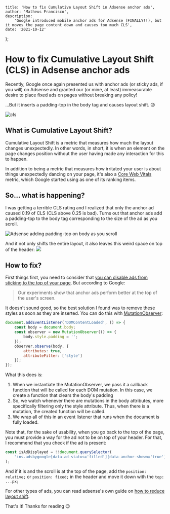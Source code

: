 	title: 'How to fix Cumulative Layout Shift in Adsense anchor ads',
	author: 'Matheus Francisco',
	description:
		'Google introduced mobile anchor ads for Adsense (FINALLY!!), but it moves the page content down and causes too much CLS',
	date: '2021-10-12'
};

# How to fix Cumulative Layout Shift (CLS) in Adsense anchor ads

Recently, Google once again presented us with anchor ads (or sticky ads, if you will) on Adsense
and granted our (or mine, at least) immeasurable desire to place fixed ads on pages without breaking any policy!

...But it inserts a padding-top in the body tag and causes layout shift. 😠

![cls](/images/content/posts/fixing-cls-anchor-ads-adsense/cls.png)

## What is Cumulative Layout Shift?

Cumulative Layout Shift is a metric that measures how much the layout changes unexpectedly.
In other words, in short, it is when an element on the page changes position without the user having made any interaction for this to happen.

In addition to being a metric that measures how irritated your user is about things unexpectedly dancing on your page,
it's also a [Core Web Vitals](https://web.dev/vitals/) metric, which Google started using as one of its ranking items.

## So... what is happening?

I was getting a terrible CLS rating and I realized that only the anchor ad caused 0.19 of CLS (CLS above 0.25 is bad).
Turns out that anchor ads add a padding-top to the body tag corresponding to the size of the ad as you scroll.

![Adsense adding padding-top on body as you scroll](/images/content/posts/fixing-cls-anchor-ads-adsense/body-padding.gif)

And it not only shifts the entire layout, it also leaves this weird space on top of the header:
![](/images/content/posts/fixing-cls-anchor-ads-adsense/ad-above-header.png)

## How to fix?

First things first, you need to consider that
[you can disable ads from sticking to the top of your page](https://support.google.com/adsense/answer/7478225?hl=en). But according to Google:

> Our experiments show that anchor ads perform better at the top of the user's screen.

It doesn't sound good, so the best solution I found was to remove these styles as soon as they are inserted.
You can do this with [MutationObserver](https://developer.mozilla.org/docs/Web/API/MutationObserver):

```javascript
document.addEventListener('DOMContentLoaded', () => {
	const body = document.body;
	const observer = new MutationObserver(() => {
		body.style.padding = '';
	});
	observer.observe(body, {
		attributes: true,
		attributeFilter: ['style']
	});
});
```

What this does is:

1. When we instantiate the MutationObserver, we pass it a callback function that will be called for each DOM mutation.
   In this case, we create a function that clears the body's padding
2. So, we watch whenever there are mutations in the body attributes, more specifically filtering only the style attribute.
   Thus, when there is a mutation, the created function will be called.
3. We wrap all of this in an event listener that runs when the document is fully loaded.

Note that, for the sake of usability, when you go back to the top of the page, you must provide a way for the ad not to be on top of your header.
For that, I recommend that you check if the ad is present:

```javascript
const isAdDisplayed = !!document.querySelector(
	"ins.adsbygoogle[data-ad-status='filled'][data-anchor-shown='true'][data-anchor-status='displayed']"
);
```

And if it is and the scroll is at the top of the page,
add the `position: relative;` or `position: fixed;` in the header and move it down with the `top: ...px;`

For other types of ads, you can read adsense's own guide on
[how to reduce layout shift](https://developers.google.com/publisher-tag/guides/minimize-layout-shift).

That's it! Thanks for reading 😉
